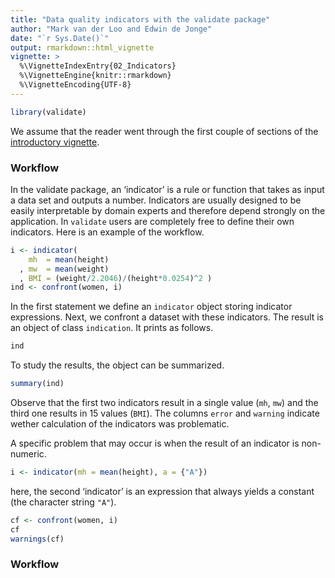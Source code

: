 ```yaml
---
title: "Data quality indicators with the validate package"
author: "Mark van der Loo and Edwin de Jonge"
date: "`r Sys.Date()`"
output: rmarkdown::html_vignette
vignette: >
  %\VignetteIndexEntry{02_Indicators}
  %\VignetteEngine{knitr::rmarkdown}
  %\VignetteEncoding{UTF-8}
---
```


```r
library(validate)
```


We assume that the reader went through the first couple of sections
of the [introductory vignette](introduction.html).

### Workflow

In the validate package, an 'indicator' is a rule or function that takes as
input a data set and outputs a number. Indicators are usually
designed to be easily interpretable by domain experts and therefore
depend strongly on the application. In `validate` users are completely free
to define their own indicators. Here is an example of the workflow.

```r
i <- indicator(
    mh  = mean(height)
  , mw  = mean(weight)
  , BMI = (weight/2.2046)/(height*0.0254)^2 )
ind <- confront(women, i)
```
In the first statement we define an `indicator` object storing indicator expressions.
Next, we confront a dataset with these indicators. The result is an object of
class `indication`. It prints as follows.
```r
ind
```
To study the results, the object can be summarized.
```r
summary(ind)
```
Observe that the first two indicators result in a single value (`mh`, `mw`) and 
the third one results in 15 values (`BMI`). The columns `error` and `warning`
indicate wether calculation of the indicators was problematic. 

A specific problem that may occur is when the result of an indicator is non-numeric.
```r
i <- indicator(mh = mean(height), a = {"A"})
```
here, the second 'indicator' is an expression that always yields a constant (the character string `"A"`).
```r
cf <- confront(women, i)
cf
warnings(cf)
```


### Workflow

